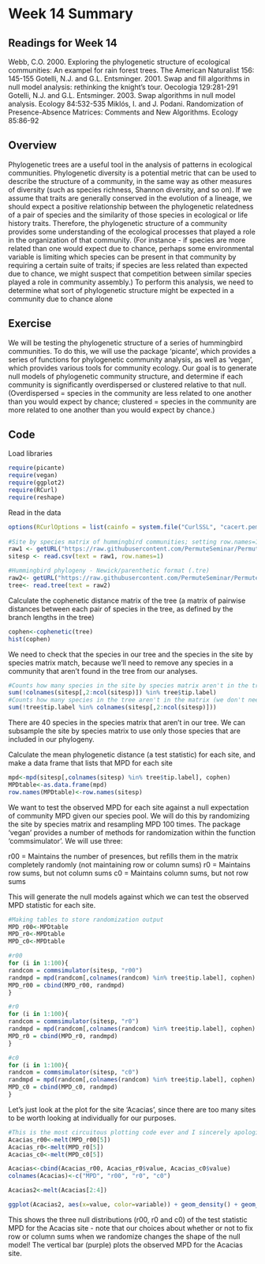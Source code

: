 Week 14 Summary
========================================================

Readings for Week 14
---------------------

Webb, C.O. 2000.  Exploring the phylogenetic structure of ecological communities: An exampel for rain forest trees.  The American Naturalist 156: 145-155
Gotelli, N.J. and G.L. Entsminger. 2001. Swap and fill algorithms in null model analysis: rethinking the knight's tour.  Oecologia 129:281-291
Gotelli, N.J. and G.L. Entsminger. 2003. Swap algorithms in null model analysis. Ecology 84:532-535
Miklós, I. and J. Podani.  Randomization of Presence-Absence Matrices: Comments and New Algorithms.  Ecology 85:86-92

Overview
---------

Phylogenetic trees are a useful tool in the analysis of patterns in ecological communities.  Phylogenetic diversity is a potential metric that can be used to describe the structure of a community, in the same way as other measures of diversity (such as species richness, Shannon diversity, and so on). If we assume that traits are generally conserved in the evolution of a lineage, we should expect a positive relationship between the phylogenetic relatedness of a pair of species and the similarity of those species in ecological or life history traits.  Therefore, the phylogenetic structure of a community provides some understanding of the ecological processes that played a role in the organization of that community.  (For instance - if species are more related than one would expect due to chance, perhaps some environmental variable is limiting which species can be present in that community by requiring a certain suite of traits; if species are less related than expected due to chance, we might suspect that competition between similar species played a role in community assembly.)  To perform this analysis, we need to determine what sort of phylogenetic structure might be expected in a community due to chance alone

Exercise
----------

We will be testing the phylogenetic structure of a series of hummingbird communities.  To do this, we will use the package 'picante', which provides a series of functions for phylogenetic community analysis, as well as 'vegan', which provides various tools for community ecology.  Our goal is to generate null models of phylogenetic community structure, and determine if each community is significantly overdispersed or clustered relative to that null.  (Overdispersed = species in the community are less related to one another than you would expect by chance; clustered = species in the community are more related to one another than you would expect by chance.)


Code
-----

Load libraries
```r
require(picante)
require(vegan)
require(ggplot2)
require(RCurl)
require(reshape)
```

Read in the data
```r
options(RCurlOptions = list(cainfo = system.file("CurlSSL", "cacert.pem", package = "RCurl")))
     
#Site by species matrix of hummingbird communities; setting row.names=1 will make some things easier later
raw1 <- getURL("https://raw.githubusercontent.com/PermuteSeminar/PermuteSeminar-2014/master/Week%2014/SiteXspp.csv")
sitesp <- read.csv(text = raw1, row.names=1)

#Hummingbird phylogeny - Newick/parenthetic format (.tre)
raw2<- getURL("https://raw.githubusercontent.com/PermuteSeminar/PermuteSeminar-2014/master/Week%2014/newtree.tre")
tree<- read.tree(text = raw2)
```

Calculate the cophenetic distance matrix of the tree (a matrix of pairwise distances between each pair of species in the tree, as defined by the branch lengths in the tree)
```r
cophen<-cophenetic(tree)
hist(cophen)
```

We need to check that the species in our tree and the species in the site by species matrix match, because we'll need to remove any species in a community that aren't found in the tree from our analyses.
```r
#Counts how many species in the site by species matrix aren't in the tree
sum(!colnames(sitesp[,2:ncol(sitesp)]) %in% tree$tip.label)
#Counts how many species in the tree aren't in the matrix (we don't need to know this, but let's look at it anyway)
sum(!tree$tip.label %in% colnames(sitesp[,2:ncol(sitesp)]))
```

There are 40 species in the species matrix that aren't in our tree.  We can subsample the site by species matrix to use only those species that are included in our phylogeny.

Calculate the mean phylogenetic distance (a test statistic) for each site, and make a data frame that lists that MPD for each site
```r
mpd<-mpd(sitesp[,colnames(sitesp) %in% tree$tip.label], cophen)
MPDtable<-as.data.frame(mpd)
row.names(MPDtable)<-row.names(sitesp)
```

We want to test the observed MPD for each site against a null expectation of community MPD given our species pool. We will do this by randomizing the site by species matrix and resampling MPD 100 times.  The package 'vegan' provides a number of methods for randomization within the function 'commsimulator'.  We will use three:

r00 = Maintains the number of presences, but refills them in the matrix completely randomly (not maintaining row or column sums)
r0 = Maintains row sums, but not column sums
c0 = Maintains column sums, but not row sums

This will generate the null models against which we can test the observed MPD statistic for each site.

```r
#Making tables to store randomization output
MPD_r00<-MPDtable
MPD_r0<-MPDtable
MPD_c0<-MPDtable

#r00
for (i in 1:100){
randcom = commsimulator(sitesp, "r00")
randmpd = mpd(randcom[,colnames(randcom) %in% tree$tip.label], cophen)
MPD_r00 = cbind(MPD_r00, randmpd)
}

#r0
for (i in 1:100){
randcom = commsimulator(sitesp, "r0")
randmpd = mpd(randcom[,colnames(randcom) %in% tree$tip.label], cophen)
MPD_r0 = cbind(MPD_r0, randmpd)
}

#c0
for (i in 1:100){
randcom = commsimulator(sitesp, "c0")
randmpd = mpd(randcom[,colnames(randcom) %in% tree$tip.label], cophen)
MPD_c0 = cbind(MPD_c0, randmpd)
}
```

Let's just look at the plot for the site 'Acacias', since there are too many sites to be worth looking at individually for our purposes.

```r
#This is the most circuitous plotting code ever and I sincerely apologize, but it works!
Acacias_r00<-melt(MPD_r00[5])
Acacias_r0<-melt(MPD_r0[5])
Acacias_c0<-melt(MPD_c0[5])

Acacias<-cbind(Acacias_r00, Acacias_r0$value, Acacias_c0$value)
colnames(Acacias)<-c("MPD", "r00", "r0", "c0")

Acacias2<-melt(Acacias[2:4])

ggplot(Acacias2, aes(x=value, color=variable)) + geom_density() + geom_vline(xintercept = MPDtable[5,1], color="purple", size=1.2)
```

This shows the three null distributions (r00, r0 and c0) of the test statistic MPD for the Acacias site - note that our choices about whether or not to fix row or column sums when we randomize changes the shape of the null model!  The vertical bar (purple) plots the observed MPD for the Acacias site.